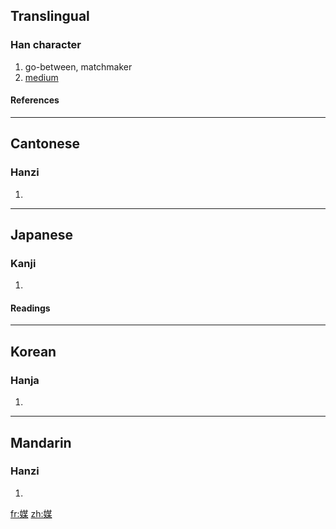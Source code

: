 ==Translingual==
===Han character===
{{Han char|rn=38|rad=女|as=09|sn=12|four=4449<sub>4</sub>|canj=女廿一木 (VTMD)}}
# go-between, matchmaker
# [[medium]]
====References====
{{Han ref|kx=0266.370|dkj=06498|dj=0533.380|hdz=21063.130|uh=5A92|ud=23186|bh=B443|bd=46147}}
----
==Cantonese==
===Hanzi===
{{yue-hanzi|jyut=|y=mui4}}
# {{defn|Cantonese}}
----
==Japanese==
===Kanji===
{{ja-kanji|grade=c|rs=女09}}
# {{defn|Japanese}} 
====Readings====
{{ja-readings|on=[[ばい]] (bai), [[まい]] (mai), [[ぼう]] (bō)|kun=[[なこうど]] (nakoudo)}}
----
==Korean==
===Hanja===
{{ko-hanja|hangeul=매|rv=mae|mr=mae}}
# {{defn|Korean}}
----
==Mandarin==
===Hanzi===
{{cmn-hanzi|pin=[[méi]] (mei2)|wg=mei<sup>2</sup>}}
# {{defn|Mandarin}}

[[fr:媒]]
[[zh:媒]]